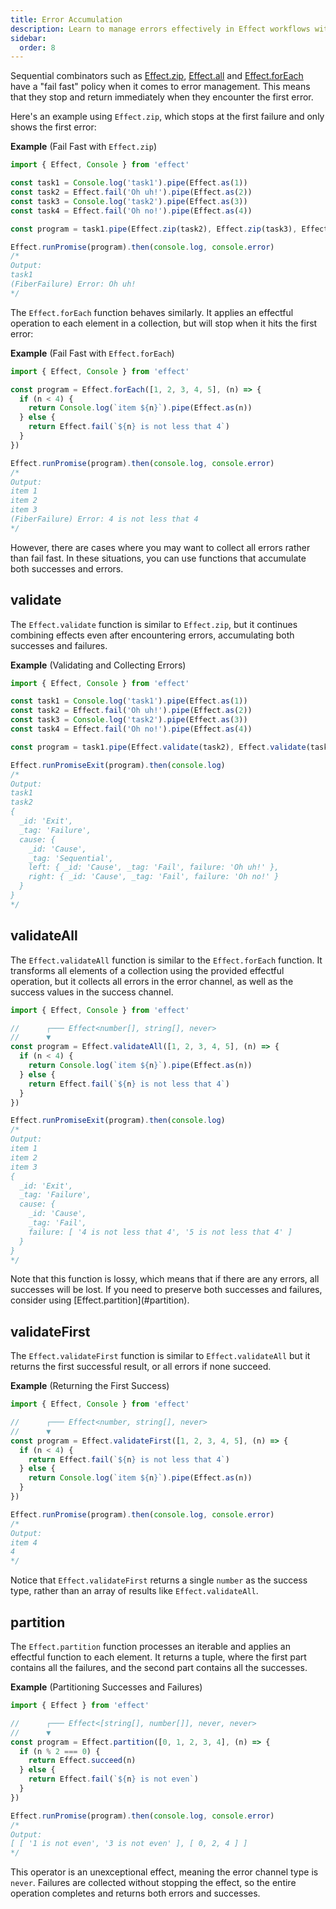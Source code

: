 ```yaml
---
title: Error Accumulation
description: Learn to manage errors effectively in Effect workflows with tools for sequential execution, error accumulation, and result partitioning.
sidebar:
  order: 8
---
```



Sequential combinators such as [Effect.zip](/docs/getting-started/control-flow/#zip), [Effect.all](/docs/getting-started/control-flow/#all) and [Effect.forEach](/docs/getting-started/control-flow/#foreach) have a "fail fast" policy when it comes to error management. This means that they stop and return immediately when they encounter the first error.

Here's an example using `Effect.zip`, which stops at the first failure and only shows the first error:

**Example** (Fail Fast with `Effect.zip`)

```ts twoslash
import { Effect, Console } from 'effect'

const task1 = Console.log('task1').pipe(Effect.as(1))
const task2 = Effect.fail('Oh uh!').pipe(Effect.as(2))
const task3 = Console.log('task2').pipe(Effect.as(3))
const task4 = Effect.fail('Oh no!').pipe(Effect.as(4))

const program = task1.pipe(Effect.zip(task2), Effect.zip(task3), Effect.zip(task4))

Effect.runPromise(program).then(console.log, console.error)
/*
Output:
task1
(FiberFailure) Error: Oh uh!
*/
```

The `Effect.forEach` function behaves similarly. It applies an effectful operation to each element in a collection, but will stop when it hits the first error:

**Example** (Fail Fast with `Effect.forEach`)

```ts twoslash
import { Effect, Console } from 'effect'

const program = Effect.forEach([1, 2, 3, 4, 5], (n) => {
  if (n < 4) {
    return Console.log(`item ${n}`).pipe(Effect.as(n))
  } else {
    return Effect.fail(`${n} is not less that 4`)
  }
})

Effect.runPromise(program).then(console.log, console.error)
/*
Output:
item 1
item 2
item 3
(FiberFailure) Error: 4 is not less that 4
*/
```

However, there are cases where you may want to collect all errors rather than fail fast. In these situations, you can use functions that accumulate both successes and errors.

## validate

The `Effect.validate` function is similar to `Effect.zip`, but it continues combining effects even after encountering errors, accumulating both successes and failures.

**Example** (Validating and Collecting Errors)

```ts twoslash
import { Effect, Console } from 'effect'

const task1 = Console.log('task1').pipe(Effect.as(1))
const task2 = Effect.fail('Oh uh!').pipe(Effect.as(2))
const task3 = Console.log('task2').pipe(Effect.as(3))
const task4 = Effect.fail('Oh no!').pipe(Effect.as(4))

const program = task1.pipe(Effect.validate(task2), Effect.validate(task3), Effect.validate(task4))

Effect.runPromiseExit(program).then(console.log)
/*
Output:
task1
task2
{
  _id: 'Exit',
  _tag: 'Failure',
  cause: {
    _id: 'Cause',
    _tag: 'Sequential',
    left: { _id: 'Cause', _tag: 'Fail', failure: 'Oh uh!' },
    right: { _id: 'Cause', _tag: 'Fail', failure: 'Oh no!' }
  }
}
*/
```

## validateAll

The `Effect.validateAll` function is similar to the `Effect.forEach` function. It transforms all elements of a collection using the provided effectful operation, but it collects all errors in the error channel, as well as the success values in the success channel.

```ts twoslash
import { Effect, Console } from 'effect'

//      ┌─── Effect<number[], string[], never>
//      ▼
const program = Effect.validateAll([1, 2, 3, 4, 5], (n) => {
  if (n < 4) {
    return Console.log(`item ${n}`).pipe(Effect.as(n))
  } else {
    return Effect.fail(`${n} is not less that 4`)
  }
})

Effect.runPromiseExit(program).then(console.log)
/*
Output:
item 1
item 2
item 3
{
  _id: 'Exit',
  _tag: 'Failure',
  cause: {
    _id: 'Cause',
    _tag: 'Fail',
    failure: [ '4 is not less that 4', '5 is not less that 4' ]
  }
}
*/
```

<Aside type="caution" title="Loss of Successes">
  Note that this function is lossy, which means that if there are any errors, all successes will be
  lost. If you need to preserve both successes and failures, consider using
  [Effect.partition](#partition).
</Aside>

## validateFirst

The `Effect.validateFirst` function is similar to `Effect.validateAll` but it returns the first successful result, or all errors if none succeed.

**Example** (Returning the First Success)

```ts twoslash
import { Effect, Console } from 'effect'

//      ┌─── Effect<number, string[], never>
//      ▼
const program = Effect.validateFirst([1, 2, 3, 4, 5], (n) => {
  if (n < 4) {
    return Effect.fail(`${n} is not less that 4`)
  } else {
    return Console.log(`item ${n}`).pipe(Effect.as(n))
  }
})

Effect.runPromise(program).then(console.log, console.error)
/*
Output:
item 4
4
*/
```

Notice that `Effect.validateFirst` returns a single `number` as the success type, rather than an array of results like `Effect.validateAll`.

## partition

The `Effect.partition` function processes an iterable and applies an effectful function to each element. It returns a tuple, where the first part contains all the failures, and the second part contains all the successes.

**Example** (Partitioning Successes and Failures)

```ts twoslash
import { Effect } from 'effect'

//      ┌─── Effect<[string[], number[]], never, never>
//      ▼
const program = Effect.partition([0, 1, 2, 3, 4], (n) => {
  if (n % 2 === 0) {
    return Effect.succeed(n)
  } else {
    return Effect.fail(`${n} is not even`)
  }
})

Effect.runPromise(program).then(console.log, console.error)
/*
Output:
[ [ '1 is not even', '3 is not even' ], [ 0, 2, 4 ] ]
*/
```

This operator is an unexceptional effect, meaning the error channel type is `never`. Failures are collected without stopping the effect, so the entire operation completes and returns both errors and successes.

